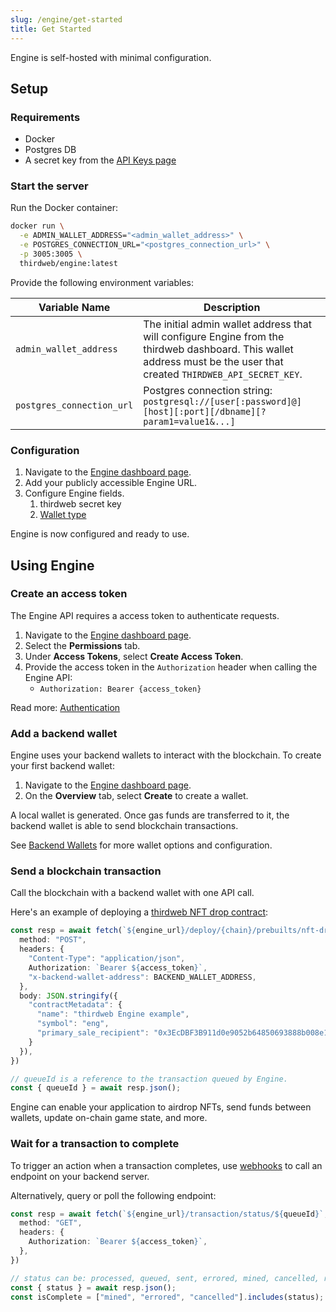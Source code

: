 ```yaml
---
slug: /engine/get-started
title: Get Started
---
```


Engine is self-hosted with minimal configuration.

## Setup

### Requirements

- Docker
- Postgres DB
- A secret key from the [API Keys page](https://thirdweb.com/dashboard/settings/api-keys)


### Start the server

Run the Docker container:

```bash
docker run \
  -e ADMIN_WALLET_ADDRESS="<admin_wallet_address>" \
  -e POSTGRES_CONNECTION_URL="<postgres_connection_url>" \
  -p 3005:3005 \
  thirdweb/engine:latest
```

Provide the following environment variables:

| Variable Name | Description |
| - | - |
| `admin_wallet_address` | The initial admin wallet address that will configure Engine from the thirdweb dashboard. This wallet address must be the user that created `THIRDWEB_API_SECRET_KEY`. |
| `postgres_connection_url` | Postgres connection string: `postgresql://[user[:password]@][host][:port][/dbname][?param1=value1&...]` |

### Configuration

1. Navigate to the [Engine dashboard page](https://thirdweb.com/dashboard/engine).
1. Add your publicly accessible Engine URL.
1. Configure Engine fields.
    1. thirdweb secret key
    1. [Wallet type](/engine/backend-wallets)

Engine is now configured and ready to use.

## Using Engine

### Create an access token

The Engine API requires a access token to authenticate requests.

1. Navigate to the [Engine dashboard page](https://thirdweb.com/dashboard/engine).
1. Select the **Permissions** tab.
1. Under **Access Tokens**, select **Create Access Token**.
1. Provide the access token in the `Authorization` header when calling the Engine API:
    - `Authorization: Bearer {access_token}`

Read more: [Authentication](/engine/authentication)

### Add a backend wallet

Engine uses your backend wallets to interact with the blockchain.
To create your first backend wallet:

1. Navigate to the [Engine dashboard page](https://thirdweb.com/dashboard/engine).
1. On the **Overview** tab, select **Create** to create a wallet.

A local wallet is generated. Once gas funds are transferred to it, the backend wallet is able to send blockchain transactions.

See [Backend Wallets](/engine/backend-wallets) for more wallet options and configuration.

### Send a blockchain transaction

Call the blockchain with a backend wallet with one API call.

Here's an example of deploying a [thirdweb NFT drop contract](https://thirdweb.com/thirdweb.eth/DropERC721):

```ts
const resp = await fetch(`${engine_url}/deploy/{chain}/prebuilts/nft-drop`, {
  method: "POST",
  headers: {
    "Content-Type": "application/json",
    Authorization: `Bearer ${access_token}`,
    "x-backend-wallet-address": BACKEND_WALLET_ADDRESS,
  },
  body: JSON.stringify({
    "contractMetadata": {
      "name": "thirdweb Engine example",
      "symbol": "eng",
      "primary_sale_recipient": "0x3EcDBF3B911d0e9052b64850693888b008e18373"
    }
  }),
})

// queueId is a reference to the transaction queued by Engine.
const { queueId } = await resp.json();
```

Engine can enable your application to airdrop NFTs, send funds between wallets, update on-chain game state, and more.

### Wait for a transaction to complete

To trigger an action when a transaction completes, use [webhooks](/engine/webhooks) to call an endpoint on your backend server.

Alternatively, query or poll the following endpoint:

```ts
const resp = await fetch(`${engine_url}/transaction/status/${queueId}`, {
  method: "GET",
  headers: {
    Authorization: `Bearer ${access_token}`,
  },
})

// status can be: processed, queued, sent, errored, mined, cancelled, retried
const { status } = await resp.json();
const isComplete = ["mined", "errored", "cancelled"].includes(status);
```

